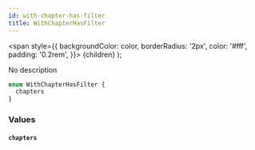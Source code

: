 ```yaml
---
id: with-chapter-has-filter
title: WithChapterHasFilter
---
```


<span
style={{
      backgroundColor: color,
      borderRadius: '2px',
      color: '#fff',
      padding: '0.2rem',
    }}>
{children}
</span>
);

No description

```graphql
enum WithChapterHasFilter {
  chapters
}
```

### Values

#### `chapters`
